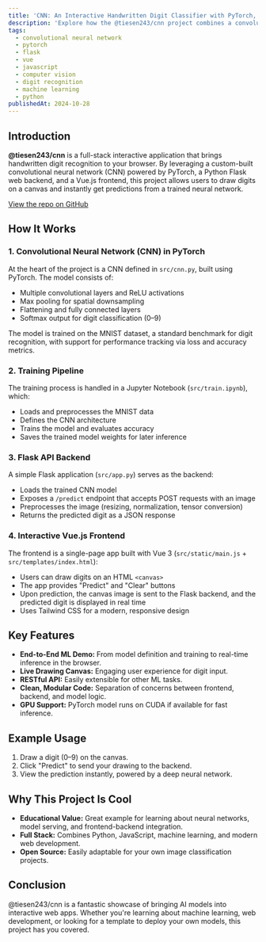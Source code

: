 ```yaml
---
title: 'CNN: An Interactive Handwritten Digit Classifier with PyTorch, Flask, and Vue'
description: 'Explore how the @tiesen243/cnn project combines a convolutional neural network, a Python backend, and a Vue.js frontend to predict handwritten digits in real time.'
tags:
  - convolutional neural network
  - pytorch
  - flask
  - vue
  - javascript
  - computer vision
  - digit recognition
  - machine learning
  - python
publishedAt: 2024-10-28
---
```


## Introduction

**@tiesen243/cnn** is a full-stack interactive application that brings handwritten digit recognition to your browser. By leveraging a custom-built convolutional neural network (CNN) powered by PyTorch, a Python Flask web backend, and a Vue.js frontend, this project allows users to draw digits on a canvas and instantly get predictions from a trained neural network.

[View the repo on GitHub](https://github.com/tiesen243/cnn)

## How It Works

### 1. Convolutional Neural Network (CNN) in PyTorch

At the heart of the project is a CNN defined in `src/cnn.py`, built using PyTorch. The model consists of:

- Multiple convolutional layers and ReLU activations
- Max pooling for spatial downsampling
- Flattening and fully connected layers
- Softmax output for digit classification (0–9)

The model is trained on the MNIST dataset, a standard benchmark for digit recognition, with support for performance tracking via loss and accuracy metrics.

### 2. Training Pipeline

The training process is handled in a Jupyter Notebook (`src/train.ipynb`), which:

- Loads and preprocesses the MNIST data
- Defines the CNN architecture
- Trains the model and evaluates accuracy
- Saves the trained model weights for later inference

### 3. Flask API Backend

A simple Flask application (`src/app.py`) serves as the backend:

- Loads the trained CNN model
- Exposes a `/predict` endpoint that accepts POST requests with an image
- Preprocesses the image (resizing, normalization, tensor conversion)
- Returns the predicted digit as a JSON response

### 4. Interactive Vue.js Frontend

The frontend is a single-page app built with Vue 3 (`src/static/main.js` + `src/templates/index.html`):

- Users can draw digits on an HTML `<canvas>`
- The app provides "Predict" and "Clear" buttons
- Upon prediction, the canvas image is sent to the Flask backend, and the predicted digit is displayed in real time
- Uses Tailwind CSS for a modern, responsive design

## Key Features

- **End-to-End ML Demo:** From model definition and training to real-time inference in the browser.
- **Live Drawing Canvas:** Engaging user experience for digit input.
- **RESTful API:** Easily extensible for other ML tasks.
- **Clean, Modular Code:** Separation of concerns between frontend, backend, and model logic.
- **GPU Support:** PyTorch model runs on CUDA if available for fast inference.

## Example Usage

1. Draw a digit (0–9) on the canvas.
2. Click "Predict" to send your drawing to the backend.
3. View the prediction instantly, powered by a deep neural network.

## Why This Project Is Cool

- **Educational Value:** Great example for learning about neural networks, model serving, and frontend-backend integration.
- **Full Stack:** Combines Python, JavaScript, machine learning, and modern web development.
- **Open Source:** Easily adaptable for your own image classification projects.

## Conclusion

@tiesen243/cnn is a fantastic showcase of bringing AI models into interactive web apps. Whether you're learning about machine learning, web development, or looking for a template to deploy your own models, this project has you covered.
